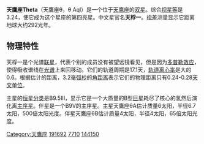 {{Starbox begin
| name = 天鷹座θ
}}
{{Starbox image
| image = [[File:Aquila_IAU.svg|250px]]
| caption = 天鹰座
}}
{{Starbox observe
 | epoch    = J2000
 | ra       = {{RA|20|11|18.28528}}
 | dec      = {{DEC|–00|49|17.2626}}
 | appmag_v = 3.26
| constell=[[天鹰座|天鹰座]]
| 星官=  [[天桴_(星官)|天桴 (星官)]]（[[牛宿|牛宿]]）
}}
{{Starbox character
| class = B9.5III
| b-v = -0.07
| u-b = -0.14
| r-i = -0.05
| variable = 
}}
{{Starbox astrometry
 | radial_v = –27.3
 | prop_mo_ra  = +35.26
 | prop_mo_dec = +5.71
 | parallax = 11.2
 | p_error  = 0.24
 | absmag_v = –1.52/0.3
}}
{{Starbox orbit
 | reference = 
 | period_unitless = {{nowrap|17.122 ± 0.001 days}}
 | axis = {{nowrap|3.2 ± 0.1}}
 | eccentricity = {{nowrap|0.60 ± 0.02}}
 | inclination = {{nowrap|143.5 ± 3.0}}
 | node = {{nowrap|99 ± 5}}
 | periastron = {{nowrap|7801.7 ± 0.1}}
 | periarg = {{nowrap|215 ± 10}}
}}
{{Starbox detail
 | component1 = θ Aql A
 | mass     = {{nowrap|6 ± 0.8}}
 | radius   = {{nowrap|6 ± 0.5}}
 | luminosity  = {{nowrap|500 ± 54}}
 | temperature = 10,286
 | gravity  = 3.3
 | metal_fe = +0.20
 | rotational_velocity = 53
 | age_myr  = 209
 | component2 = θ Aql B
 | mass2    = {{nowrap|4 ± 0.6}}
 | radius2  = {{nowrap|4 ± 0.2}}
 | luminosity2 = {{nowrap|68 ± 14}}
}}
{{Starbox catalog
| names =BD-01 3911，[[SAO星表|SAO]] 144150，[[HD星表|HD]] 191692，[[HR星表|HR]] 7710}}
{{Starbox reference |Simbad=HR+7710}}
{{Starbox end}}

'''天鷹座Theta'''（天鷹座θ，θ Aql）是一个位于[[天鹰座|天鹰座]]的[[双星|双星]]。综合[[视星等|视星等]]是3.24，使它成为这个星座的第四亮星。中文星官名'''天桴一'''。[[视差|视差]]测量显示它距离地球大约292光年。

== 物理特性 ==
天桴一是个光谱[[联星|联星]]，代表个别的成员没有被望远镜看见，但是因为[[多普勒效应|多普勒效应]]，使得吸收谱线在[[光谱|光谱]]上来回移动。它们的轨道周期是17.1天，[[轨道离心率|轨道离心率]]是大的0.6。根据估计的距离，3.2毫[[弧秒|弧秒]]的[[角距离|角距离]]表示它们的物理距离只有0.24-0.28[[天文单位|天文单位]]。

主星的[[恒星分类|恒星分类]]是B9.5III，显示它是一个大质量的B型[[巨星|巨星]]耗尽了核心的氢然后演化离[[主序星|主序星]]。伴星是一个B9V的主序星。主星天鷹座θA估计质量6太阳，半径6.7太阳，500倍太阳光度。伴星天鷹座θB估计质量4太阳，半径4太阳，65倍太阳光度。

{{star-stub}}

{{天鷹座恒星}}
{{星官|天桴|4|2}}
[[Category:天鷹座|Category:天鷹座]]
[[Category:HD和HDE天體|191692]]
[[Category:HR天體|7710]]
[[Category:SAO天體|144150]]